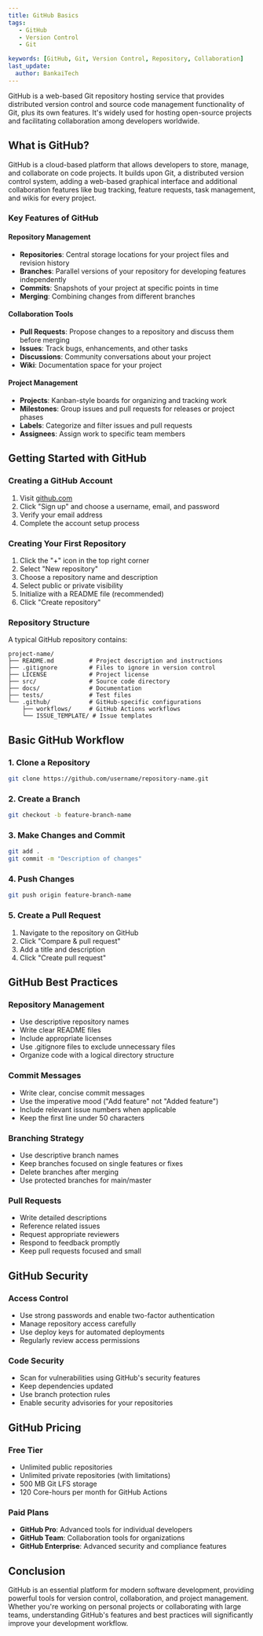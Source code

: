 ```yaml
---
title: GitHub Basics
tags:
   - GitHub
   - Version Control
   - Git

keywords: [GitHub, Git, Version Control, Repository, Collaboration]
last_update:
  author: BankaiTech
---
```


GitHub is a web-based Git repository hosting service that provides distributed version control and source code management functionality of Git, plus its own features. It's widely used for hosting open-source projects and facilitating collaboration among developers worldwide.

## **What is GitHub?**

GitHub is a cloud-based platform that allows developers to store, manage, and collaborate on code projects. It builds upon Git, a distributed version control system, adding a web-based graphical interface and additional collaboration features like bug tracking, feature requests, task management, and wikis for every project.

### **Key Features of GitHub**

#### **Repository Management**
- **Repositories**: Central storage locations for your project files and revision history
- **Branches**: Parallel versions of your repository for developing features independently
- **Commits**: Snapshots of your project at specific points in time
- **Merging**: Combining changes from different branches

#### **Collaboration Tools**
- **Pull Requests**: Propose changes to a repository and discuss them before merging
- **Issues**: Track bugs, enhancements, and other tasks
- **Discussions**: Community conversations about your project
- **Wiki**: Documentation space for your project

#### **Project Management**
- **Projects**: Kanban-style boards for organizing and tracking work
- **Milestones**: Group issues and pull requests for releases or project phases
- **Labels**: Categorize and filter issues and pull requests
- **Assignees**: Assign work to specific team members

## **Getting Started with GitHub**

### **Creating a GitHub Account**

1. Visit [github.com](https://github.com)
2. Click "Sign up" and choose a username, email, and password
3. Verify your email address
4. Complete the account setup process

### **Creating Your First Repository**

1. Click the "+" icon in the top right corner
2. Select "New repository"
3. Choose a repository name and description
4. Select public or private visibility
5. Initialize with a README file (recommended)
6. Click "Create repository"

### **Repository Structure**

A typical GitHub repository contains:
```
project-name/
├── README.md          # Project description and instructions
├── .gitignore         # Files to ignore in version control
├── LICENSE            # Project license
├── src/               # Source code directory
├── docs/              # Documentation
├── tests/             # Test files
└── .github/           # GitHub-specific configurations
    ├── workflows/     # GitHub Actions workflows
    └── ISSUE_TEMPLATE/ # Issue templates
```

## **Basic GitHub Workflow**

### **1. Clone a Repository**
```bash
git clone https://github.com/username/repository-name.git
```

### **2. Create a Branch**
```bash
git checkout -b feature-branch-name
```

### **3. Make Changes and Commit**
```bash
git add .
git commit -m "Description of changes"
```

### **4. Push Changes**
```bash
git push origin feature-branch-name
```

### **5. Create a Pull Request**
1. Navigate to the repository on GitHub
2. Click "Compare & pull request"
3. Add a title and description
4. Click "Create pull request"

## **GitHub Best Practices**

### **Repository Management**
- Use descriptive repository names
- Write clear README files
- Include appropriate licenses
- Use .gitignore files to exclude unnecessary files
- Organize code with a logical directory structure

### **Commit Messages**
- Write clear, concise commit messages
- Use the imperative mood ("Add feature" not "Added feature")
- Include relevant issue numbers when applicable
- Keep the first line under 50 characters

### **Branching Strategy**
- Use descriptive branch names
- Keep branches focused on single features or fixes
- Delete branches after merging
- Use protected branches for main/master

### **Pull Requests**
- Write detailed descriptions
- Reference related issues
- Request appropriate reviewers
- Respond to feedback promptly
- Keep pull requests focused and small

## **GitHub Security**

### **Access Control**
- Use strong passwords and enable two-factor authentication
- Manage repository access carefully
- Use deploy keys for automated deployments
- Regularly review access permissions

### **Code Security**
- Scan for vulnerabilities using GitHub's security features
- Keep dependencies updated
- Use branch protection rules
- Enable security advisories for your repositories

## **GitHub Pricing**

### **Free Tier**
- Unlimited public repositories
- Unlimited private repositories (with limitations)
- 500 MB Git LFS storage
- 120 Core-hours per month for GitHub Actions

### **Paid Plans**
- **GitHub Pro**: Advanced tools for individual developers
- **GitHub Team**: Collaboration tools for organizations
- **GitHub Enterprise**: Advanced security and compliance features

## **Conclusion**

GitHub is an essential platform for modern software development, providing powerful tools for version control, collaboration, and project management. Whether you're working on personal projects or collaborating with large teams, understanding GitHub's features and best practices will significantly improve your development workflow.

<BuyMeACoffeeButton />
